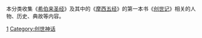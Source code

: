 本分类收集《[[希伯来圣经|希伯来圣经]]》及其中的《[[摩西五经|摩西五经]]》的第一本书《[[创世记|创世记]]》相关的人物、历史、典故等内容。

{{Catmore}}

[[Category:摩西五经|1]]
[[Category:创世神话‎|Category:创世神话‎]]
